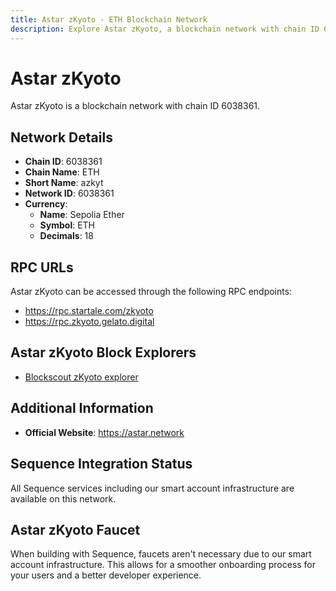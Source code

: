 ```yaml
--- 
title: Astar zKyoto - ETH Blockchain Network
description: Explore Astar zKyoto, a blockchain network with chain ID 6038361. Learn about its native currency, Sepolia Ether, and how to interact with the network.
---
```


# Astar zKyoto

Astar zKyoto is a blockchain network with chain ID 6038361.

## Network Details

- **Chain ID**: 6038361
- **Chain Name**: ETH
- **Short Name**: azkyt
- **Network ID**: 6038361
- **Currency**: 
  - **Name**: Sepolia Ether
  - **Symbol**: ETH
  - **Decimals**: 18

## RPC URLs

Astar zKyoto can be accessed through the following RPC endpoints:

- https://rpc.startale.com/zkyoto
- https://rpc.zkyoto.gelato.digital

## Astar zKyoto Block Explorers

- [Blockscout zKyoto explorer](https://astar-zkyoto.blockscout.com)

## Additional Information

- **Official Website**: https://astar.network

## Sequence Integration Status

All Sequence services including our smart account infrastructure are available on this network.

## Astar zKyoto Faucet

When building with Sequence, faucets aren't necessary due to our smart account infrastructure. This allows for a smoother onboarding process for your users and a better developer experience.
